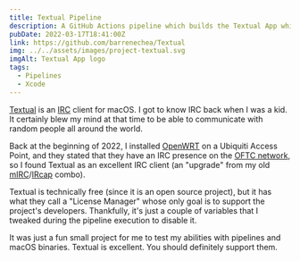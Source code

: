 ```yaml
---
title: Textual Pipeline
description: A GitHub Actions pipeline which builds the Textual App while also disabling their License Manager.
pubDate: 2022-03-17T18:41:00Z
link: https://github.com/barrenechea/Textual
img: ../../assets/images/project-textual.svg
imgAlt: Textual App logo
tags:
  - Pipelines
  - Xcode
---
```


[Textual](https://www.codeux.com/textual) is an [IRC](https://en.wikipedia.org/wiki/Internet_Relay_Chat) client for macOS. I got to know IRC back when I was a kid. It certainly blew my mind at that time to be able to communicate with random people all around the world.

Back at the beginning of 2022, I installed [OpenWRT](https://openwrt.org) on a Ubiquiti Access Point, and they stated that they have an IRC presence on the [OFTC network](https://www.oftc.net), so I found Textual as an excellent IRC client (an "upgrade" from my old [mIRC](https://www.mirc.com)/[IRcap](https://www.ircap.com) combo).

Textual is technically free (since it is an open source project), but it has what they call a "License Manager" whose only goal is to support the project's developers. Thankfully, it's just a couple of variables that I tweaked during the pipeline execution to disable it.

It was just a fun small project for me to test my abilities with pipelines and macOS binaries. Textual is excellent. You should definitely support them.
